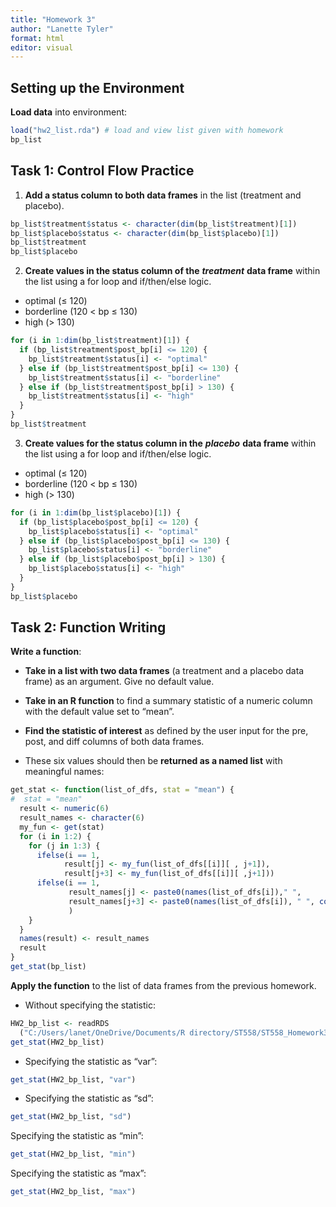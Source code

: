 ```yaml
---
title: "Homework 3"
author: "Lanette Tyler"
format: html
editor: visual
---
```


## Setting up the Environment

**Load data** into environment:

```r
load("hw2_list.rda") # load and view list given with homework
bp_list
```

## Task 1: Control Flow Practice

1.  **Add a status column to both data frames** in the list (treatment and placebo).

```r
bp_list$treatment$status <- character(dim(bp_list$treatment)[1])
bp_list$placebo$status <- character(dim(bp_list$placebo)[1])
bp_list$treatment
bp_list$placebo
```

2.  **Create values in the status column of the** ***treatment*** **data frame** within the list using a for loop and if/then/else logic.

-   optimal (≤ 120)
-   borderline (120 \< bp ≤ 130)
-   high (\> 130)

```r
for (i in 1:dim(bp_list$treatment)[1]) {
  if (bp_list$treatment$post_bp[i] <= 120) {
    bp_list$treatment$status[i] <- "optimal"
  } else if (bp_list$treatment$post_bp[i] <= 130) {
    bp_list$treatment$status[i] <- "borderline"
  } else if (bp_list$treatment$post_bp[i] > 130) {
    bp_list$treatment$status[i] <- "high"
  } 
}
bp_list$treatment
```

3.  **Create values for the status column in the** ***placebo*** **data frame** within the list using a for loop and if/then/else logic.

-   optimal (≤ 120)
-   borderline (120 \< bp ≤ 130)
-   high (\> 130)

```r
for (i in 1:dim(bp_list$placebo)[1]) {
  if (bp_list$placebo$post_bp[i] <= 120) {
    bp_list$placebo$status[i] <- "optimal"
  } else if (bp_list$placebo$post_bp[i] <= 130) {
    bp_list$placebo$status[i] <- "borderline"
  } else if (bp_list$placebo$post_bp[i] > 130) {
    bp_list$placebo$status[i] <- "high"
  } 
}
bp_list$placebo
```
## Task 2: Function Writing

**Write a function**:

-   **Take in a list with two data frames** (a treatment and a placebo data frame) as an argument. Give no default value.

-   **Take in an R function** to find a summary statistic of a numeric column with the default value set to "mean".

-   **Find the statistic of interest** as defined by the user input for the pre, post, and diff columns of both data frames.

-   These six values should then be **returned as a named list** with meaningful names:

```r
get_stat <- function(list_of_dfs, stat = "mean") {
#  stat = "mean"
  result <- numeric(6)
  result_names <- character(6)
  my_fun <- get(stat)
  for (i in 1:2) {
    for (j in 1:3) {
      ifelse(i == 1,
            result[j] <- my_fun(list_of_dfs[[i]][ , j+1]),
            result[j+3] <- my_fun(list_of_dfs[[i]][ ,j+1]))
      ifelse(i == 1,
             result_names[j] <- paste0(names(list_of_dfs[i])," ",       colnames(list_of_dfs[[i]][j+1])," ", stat),
             result_names[j+3] <- paste0(names(list_of_dfs[i]), " ", colnames(list_of_dfs[[i]][j+1])," ", stat)
             )
    }
  }
  names(result) <- result_names
  result
}
get_stat(bp_list)
```

**Apply the function** to the list of data frames from the previous homework.

-   Without specifying the statistic:

```r
HW2_bp_list <- readRDS
  ("C:/Users/lanet/OneDrive/Documents/R directory/ST558/ST558_Homework3/HW2_bp_list") #load   in list of bp data frames from HW 2
get_stat(HW2_bp_list)
```

-   Specifying the statistic as "var":

```r
get_stat(HW2_bp_list, "var")
```
-   Specifying the statistic as "sd":

```r
get_stat(HW2_bp_list, "sd")
```
Specifying the statistic as "min":

```r
get_stat(HW2_bp_list, "min")
```
Specifying the statistic as "max":

```r
get_stat(HW2_bp_list, "max")
```